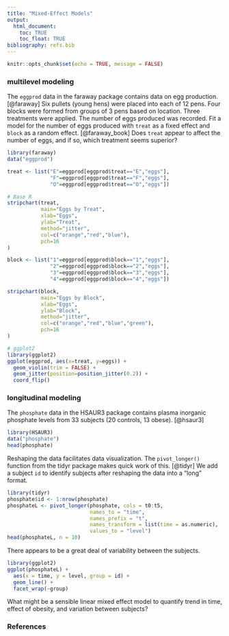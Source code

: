 ```yaml
---
title: "Mixed-Effect Models"
output:
  html_document:
    toc: TRUE
    toc_float: TRUE
bibliography: refs.bib
---
```


```r
knitr::opts_chunk$set(echo = TRUE, message = FALSE)
```

### multilevel modeling

The `eggprod` data in the faraway package contains data on egg production. [@faraway] Six pullets (young hens) were placed into each of 12 pens. Four blocks were formed from groups of 3 pens based on location. Three treatments were applied. The number of eggs produced was recorded. Fit a model for the number of eggs produced with `treat` as a fixed effect and `block` as a random effect. [@faraway_book] Does `treat` appear to affect the number of eggs, and if so, which treatment seems superior?

```r
library(faraway)
data("eggprod")

treat <- list("E"=eggprod[eggprod$treat=="E","eggs"], 
              "F"=eggprod[eggprod$treat=="F","eggs"],
              "O"=eggprod[eggprod$treat=="O","eggs"])

# Base R
stripchart(treat,
           main="Eggs by Treat",
           xlab="Eggs",
           ylab="Treat",
           method="jitter",
           col=c("orange","red","blue"),
           pch=16
)

block <- list("1"=eggprod[eggprod$block=="1","eggs"], 
              "2"=eggprod[eggprod$block=="2","eggs"],
              "3"=eggprod[eggprod$block=="3","eggs"],
              "4"=eggprod[eggprod$block=="4","eggs"])

stripchart(block,
           main="Eggs by Block",
           xlab="Eggs",
           ylab="Block",
           method="jitter",
           col=c("orange","red","blue","green"),
           pch=16
)

# ggplot2
library(ggplot2)
ggplot(eggprod, aes(x=treat, y=eggs)) + 
  geom_violin(trim = FALSE) +
  geom_jitter(position=position_jitter(0.2)) + 
  coord_flip()
```


### longitudinal modeling

The `phosphate` data in the HSAUR3 package contains plasma inorganic phosphate levels from 33 subjects (20 controls, 13 obese). [@hsaur3]

```r
library(HSAUR3)
data("phosphate")
head(phosphate)
```

Reshaping the data facilitates data visualization. The `pivot_longer()` function from the tidyr package makes quick work of this. [@tidyr] We add a subject `id` to identify subjects after reshaping the data into a "long" format. 

```r
library(tidyr)
phosphate$id <- 1:nrow(phosphate)
phosphateL <- pivot_longer(phosphate, cols = t0:t5, 
                           names_to = "time", 
                           names_prefix = "t",
                           names_transform = list(time = as.numeric),
                           values_to = "level")
head(phosphateL, n = 10)
```

There appears to be a great deal of variability between the subjects.

```r
library(ggplot2)
ggplot(phosphateL) +
  aes(x = time, y = level, group = id) +
  geom_line() +
  facet_wrap(~group)
```

What might be a sensible linear mixed effect model to quantify trend in time, effect of obesity, and variation between subjects? 


### References
